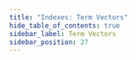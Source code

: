 ```yaml
---
title: "Indexes: Term Vectors"
hide_table_of_contents: true
sidebar_label: Term Vectors
sidebar_position: 27
---
```





<LanguageSwitcher supportedLanguages={supportedLanguages} />

<LanguageContent language="csharp">
   <UsingTermVectorsCsharp />
</LanguageContent>

<LanguageContent language="java">
   <UsingTermVectorsJava />
</LanguageContent>

<LanguageContent language="nodejs">
   <UsingTermVectorsNodejs />
</LanguageContent>


<!---
### Indexes
- [Boosting](../indexes/boosting)
- [Analyzers](../indexes/using-analyzers)
- [Storing Data in Index](../indexes/storing-data-in-index)
- [Dynamic Fields](../indexes/using-dynamic-fields)


-->